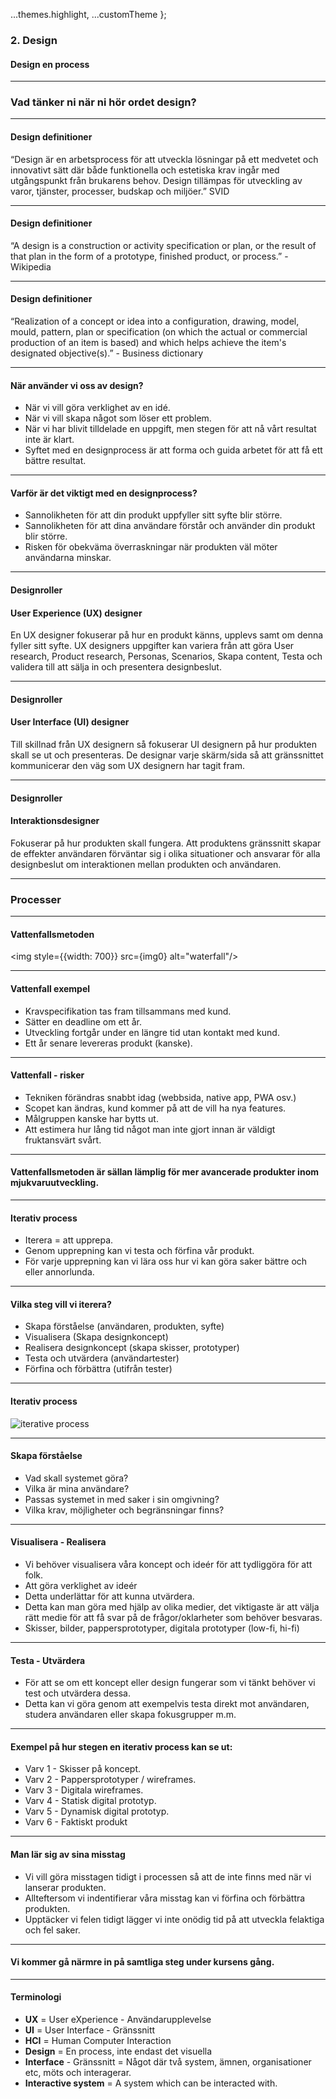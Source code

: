 
  ...themes.highlight,
  ...customTheme
};



### 2. Design
#### Design en process


---

### Vad tänker ni när ni hör ordet design?


---

#### Design definitioner
“Design är en arbetsprocess för att utveckla lösningar på ett medvetet och innovativt sätt där både funktionella och estetiska krav ingår med utgångspunkt från brukarens behov. Design tillämpas för utveckling av varor, tjänster, processer, budskap och miljöer.” SVID


---

#### Design definitioner
“A design is a construction or activity specification or plan, or the result of that plan in the form of a prototype, finished product, or process.” - Wikipedia


---

#### Design definitioner
“Realization of a concept or idea into a configuration, drawing, model, mould, pattern, plan or specification (on which the actual or commercial production of an item is based) and which helps achieve the item's designated objective(s).” - Business dictionary


---

#### När använder vi oss av design?

* När vi vill göra verklighet av en idé.
* När vi vill skapa något som löser ett problem.
* När vi har blivit tilldelade en uppgift, men stegen för att nå vårt resultat inte är klart.
* Syftet med en designprocess är att forma och guida arbetet för att få ett bättre resultat.


---

#### Varför är det viktigt med en designprocess?

* Sannolikheten för att din produkt uppfyller sitt syfte blir större.
* Sannolikheten för att dina användare förstår och använder din produkt blir större.
* Risken för obekväma överraskningar när produkten väl möter användarna minskar.


---

#### Designroller
#### User Experience (UX) designer
En UX designer fokuserar på hur en produkt känns, upplevs samt om denna fyller sitt syfte. UX designers uppgifter kan variera från att göra User research, Product research, Personas, Scenarios, Skapa content, Testa och validera till att sälja in och presentera designbeslut.

---

#### Designroller
#### User Interface (UI) designer
Till skillnad från UX designern så fokuserar UI designern på hur produkten skall se ut och presenteras. De designar varje skärm/sida så att gränssnittet kommunicerar den väg som UX designern har tagit fram.


---

#### Designroller
#### Interaktionsdesigner
Fokuserar på hur produkten skall fungera. Att produktens gränssnitt skapar de effekter användaren förväntar sig i olika situationer och ansvarar för alla designbeslut om interaktionen mellan produkten och användaren.


---

### Processer

---

#### Vattenfallsmetoden
<img style={{width: 700}} src={img0} alt="waterfall"/>


---

#### Vattenfall exempel

* Kravspecifikation tas fram tillsammans med kund.
* Sätter en deadline om ett år.
* Utveckling fortgår under en längre tid utan kontakt med kund.
* Ett år senare levereras produkt (kanske).


---

#### Vattenfall - risker

* Tekniken förändras snabbt idag (webbsida, native app, PWA osv.)
* Scopet kan ändras, kund kommer på att de vill ha nya features.
* Målgruppen kanske har bytts ut.
* Att estimera hur lång tid något man inte gjort innan är väldigt fruktansvärt svårt.


---

#### Vattenfallsmetoden är sällan lämplig för mer avancerade produkter inom mjukvaruutveckling.


---

#### Iterativ process

* Iterera = att upprepa. 
* Genom upprepning kan vi testa och förfina vår produkt.
* För varje upprepning kan vi lära oss hur vi kan göra saker bättre och eller annorlunda.


---

#### Vilka steg vill vi iterera?

* Skapa förståelse (användaren, produkten, syfte)
* Visualisera (Skapa designkoncept)
* Realisera designkoncept (skapa skisser, prototyper)
* Testa och utvärdera (användartester)
* Förfina och förbättra (utifrån tester)


---

#### Iterativ process
<img src={img1} alt="iterative process"/>


---

#### Skapa förståelse

* Vad skall systemet göra?
* Vilka är mina användare?
* Passas systemet in med saker i sin omgivning?
* Vilka krav, möjligheter och begränsningar finns?


---

#### Visualisera - Realisera

* Vi behöver visualisera våra koncept och ideér för att tydliggöra för att folk.
* Att göra verklighet av ideér
* Detta underlättar för att kunna utvärdera.
* Detta kan man göra med hjälp av olika medier, det viktigaste är att välja rätt medie för att få svar på de frågor/oklarheter som behöver besvaras.
* Skisser, bilder, pappersprototyper, digitala prototyper (low-fi, hi-fi)


---

#### Testa - Utvärdera

* För att se om ett koncept eller design fungerar som vi tänkt behöver vi test och utvärdera dessa.
* Detta kan vi göra genom att exempelvis testa direkt mot användaren, studera användaren eller skapa fokusgrupper m.m.


---

#### Exempel på hur stegen en iterativ process kan se ut:

* Varv 1 - Skisser på koncept.
* Varv 2 - Pappersprototyper / wireframes.
* Varv 3 - Digitala wireframes.
* Varv 4 - Statisk digital prototyp.
* Varv 5 - Dynamisk digital prototyp.
* Varv 6 - Faktiskt produkt


---

#### Man lär sig av sina misstag

* Vi vill göra misstagen tidigt i processen så att de inte finns med när vi lanserar produkten.
* Allteftersom vi indentifierar våra misstag kan vi förfina och förbättra produkten.
* Upptäcker vi felen tidigt lägger vi inte onödig tid på att utveckla felaktiga och fel saker.

---

#### Vi kommer gå närmre in på samtliga steg under kursens gång.


---

#### Terminologi
* **UX** = User eXperience - Användarupplevelse
* **UI** = User Interface - Gränssnitt
* **HCI** = Human Computer Interaction
* **Design** = En process, inte endast det visuella
* **Interface** - Gränssnitt = Något där två system, ämnen, organisationer etc, möts och interagerar.
* **Interactive system** = A system which can be interacted with.
